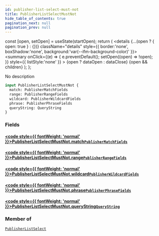```yaml
---
id: publisher-list-select-must-not
title: PublisherListSelectMustNot
hide_table_of_contents: true
pagination_next: null
pagination_prev: null
---
```







  const [open, setOpen] = useState(startOpen);
  return (
    <details {...(open ? { open: true } : {})} className="details" style={{ border:'none', boxShadow:'none', background:'var(--ifm-background-color)' }}>
      <summary
        onClick={(e) => {
          e.preventDefault();
          setOpen((open) => !open);
        }}
        style={{ listStyle:'none' }}
      >
      {open ? dataOpen : dataClose}
      </summary>
      {open && children}
    </details>
  );
};




No description


```graphql
input PublisherListSelectMustNot {
  match: PublisherMatchFields
  range: PublisherRangeFields
  wildcard: PublisherWildcardFields
  phrase: PublisherPhraseFields
  queryString: QueryString
}
```




### Fields

#### [<code style={{ fontWeight: 'normal' }}>PublisherListSelectMustNot.<b>match</b></code>](#)<Bullet />[`PublisherMatchFields`](/cris/inputs/publisher-match-fields) <Badge class="secondary" text="input"/>
> 
> 

#### [<code style={{ fontWeight: 'normal' }}>PublisherListSelectMustNot.<b>range</b></code>](#)<Bullet />[`PublisherRangeFields`](/cris/inputs/publisher-range-fields) <Badge class="secondary" text="input"/>
> 
> 

#### [<code style={{ fontWeight: 'normal' }}>PublisherListSelectMustNot.<b>wildcard</b></code>](#)<Bullet />[`PublisherWildcardFields`](/cris/inputs/publisher-wildcard-fields) <Badge class="secondary" text="input"/>
> 
> 

#### [<code style={{ fontWeight: 'normal' }}>PublisherListSelectMustNot.<b>phrase</b></code>](#)<Bullet />[`PublisherPhraseFields`](/cris/inputs/publisher-phrase-fields) <Badge class="secondary" text="input"/>
> 
> 

#### [<code style={{ fontWeight: 'normal' }}>PublisherListSelectMustNot.<b>queryString</b></code>](#)<Bullet />[`QueryString`](/cris/inputs/query-string) <Badge class="secondary" text="input"/>
> 
> 



### Member of

[`PublisherListSelect`](/cris/inputs/publisher-list-select)  <Badge class="secondary" text="input"/>

